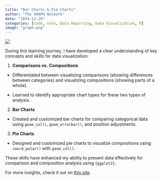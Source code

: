 ```yaml
---
title: "Bar Charts & Pie Charts"
author: "The GRAPH Network"
date: "2024-12-29"
categories: [code, note, Data Reporting, Data Visualization, R]
image: "graph.png"
---
```


![](graph.png)

During this learning journey, I have developed a clear understanding of key concepts and skills for data visualization:

1.  **Comparisons vs. Compositions**

-   Differentiated between visualizing comparisons (showing differences between categories) and visualizing compositions (showing parts of a whole).

-   Learned to identify appropriate chart types for these two types of analysis.

2.  **Bar Charts**

-   Created and customized bar charts for comparing categorical data using `geom_col()`, `geom_errorbar()`, and position adjustments.

3.  **Pie Charts**

-   Designed and customized pie charts to visualize compositions using `coord_polar()` with `geom_col()`.

These skills have enhanced my ability to present data effectively for comparison and composition analysis using `{ggplot2}`.

For more insights, check it out on [this site](https://lawaloa.github.io/Bar_chart/){target="_blank"}.
